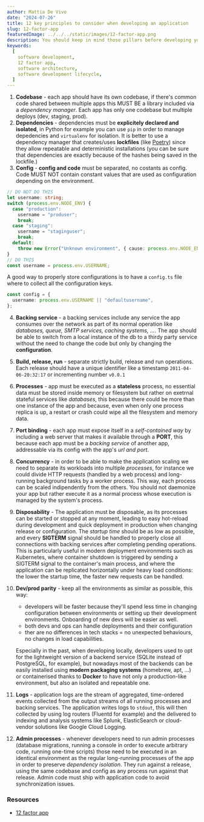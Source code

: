 ```yaml
---
author: Mattia De Vivo
date: "2024-07-26"
title: 12 key principles to consider when developing an application
slug: 12-factor-app
featuredImage: ../../../static/images/12-factor-app.png
description: You should keep in mind those pillars before developing your application.
keywords:
  [
    software development,
    12 factor app,
    software architecture,
    software development lifecycle,
  ]
---
```


1. **Codebase** - each app should have its own codebase, if there's common code shared between multiple apps this MUST BE a library included via a _dependency manager_. Each app has only one codebase but multiple deploys (dev, staging, prod).
2. **Dependencies** - dependencies must be **explicitely declared and isolated**, in Python for example you can use `pip` in order to manage depedencies and `virtualenv` for isolation. It is better to use a dependency manager that creates/uses **lockfiles** (like [Poetry](https://python-poetry.org/)) since they allow repeatable and deterministic installations (you can be sure that dependencies are exactly because of the hashes being saved in the lockfile.)
3. **Config** - **config and code** must be separated, no costants as config. Code MUST NOT contain constant values that are used as configuration depending on the environment.

```ts
// DO NOT DO THIS
let username: string;
switch (process.env.NODE_ENV) {
  case "production":
    username = "produser";
    break;
  case "staging":
    username = "staginguser";
    break;
  default:
    throw new Error("Unknown environment", { cause: process.env.NODE_ENV });
}
// DO THIS
const username = process.env.USERNAME;
```

A good way to properly store configurations is to have a `config.ts` file where to collect all the configuration keys.

```ts
const config = {
  username: process.env.USERNAME || "defaultusername",
};
```

4. **Backing service** - a backing services include any service the app consumes over the network as part of its normal operation like _databases, queue, SMTP services, caching systems, ..._. The app should be able to switch from a local instance of the db to a thirdy party service without the need to change the code but only by changing the **configuration**.

5. **Build, release, run** - separate strictly build, release and run operations. Each release should have a unique identifier like a timestamp `2011-04-06-20:32:17` or incrementing number `v0.0.1`

6. **Processes** - app must be executed as a **stateless** process, no essential data must be stored inside memory or filesystem but rather on exetrnal stateful services like _databases_, this because there could be more than one instance of the app and because, even when only one process replica is up, a restart or crash could wipe all the filesystem and memory data.

7. **Port binding** - each app must expose itself in a _self-contained way_ by including a web server that makes it available through a **PORT**, this because each app must be a _backing service_ of another app, addressable via its config with the app's _url and port_.

8. **Concurrency** - in order to be able to make the application scaling we need to separate its workloads into multiple _processes_, for instance we could divide HTTP requests (handled by a web process) and long-running background tasks by a worker process. This way, each process can be scaled indipendently from the others. You should not daemonize your app but rather execute it as a normal process whose execution is managed by the system's process.

9. **Disposability** - The application must be disposable, as its processes can be started or stopped at any moment, leading to easy hot-reload during development and quick deployment in production when changing release or configuration. The _startup time_ should be as low as possible, and every **SIGTERM** signal should be handled to properly close all connections with backing services after completing pending operations. This is particularly useful in modern deployment environments such as Kubernetes, where container shutdown is triggered by sending a SIGTERM signal to the container's main process, and where the application can be replicated horizontally under heavy load conditions: the lower the startup time, the faster new requests can be handled.

10. **Dev/prod parity** - keep all the environments as similar as possible, this way:

    - developers will be faster because they'll spend less time in changing configuration between environments or setting up their development environments. Onboarding of new devs will be easier as well.
    - both devs and ops can handle deployments and their configuration
    - ther are no differences in tech stacks = no unexpected behaviours, no changes in load capabilities.

    Especially in the past, when developing locally, developers used to opt for the lightweight version of a backend service (SQLite instead of PostgreSQL, for example), but nowadays most of the backends can be easily installed using **modern packaging systems** (homebrew, apt, ...) or containerised thanks to **Docker** to have not only a production-like environment, but also an isolated and repeatable one.

11. **Logs** - application logs are the stream of aggregated, time-ordered events collected from the output streams of all running processes and backing services. The application writes logs to `stdout`, this will then collected by using log routers (Fluentd for example) and the delivered to indexing and analysis systems like Splunk, ElasticSearch or cloud-vendor solutions like Google Cloud Logging.

12. **Admin processes** - whenever developers need to run admin processes (database migrations, running a console in order to execute arbitrary code, running one-time scripts) those need to be executed in an identical environment as the regular long-running processes of the app in order to preserve _dependency isolation_. They run against a release, using the same codebase and config as any process run against that release. Admin code must ship with application code to avoid synchronization issues.

### Resources

- [12 factor app](https://12factor.net/)
